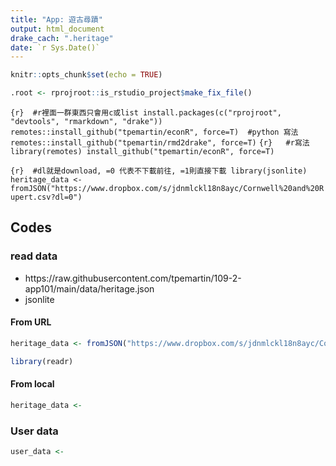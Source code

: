 ```yaml
---
title: "App: 遊古尋蹟"
output: html_document
drake_cach: ".heritage"
date: `r Sys.Date()`
---
```


```r
knitr::opts_chunk$set(echo = TRUE)
```

```r
.root <- rprojroot::is_rstudio_project$make_fix_file()
```

```{r}  #r裡面一群東西只會用c或list
install.packages(c("rprojroot", "devtools", "rmarkdown", "drake"))
remotes::install_github("tpemartin/econR", force=T)  #python 寫法
remotes::install_github("tpemartin/rmd2drake", force=T)
```
```{r}   #r寫法
library(remotes)
install_github("tpemartin/econR", force=T)
```

```{r}  #dl就是download, =0 代表不下載前往, =1則直接下載
library(jsonlite)
heritage_data <- fromJSON("https://www.dropbox.com/s/jdnmlckl18n8ayc/Cornwell%20and%20Rupert.csv?dl=0")
```


## Codes

### read data

  * https://raw.githubusercontent.com/tpemartin/109-2-app101/main/data/heritage.json
  * jsonlite

#### From URL

```r
heritage_data <- fromJSON("https://www.dropbox.com/s/jdnmlckl18n8ayc/Cornwell%20and%20Rupert.csv?dl=0")

library(readr)

```

#### From local

```r
heritage_data <- 
```

### User data

```r
user_data <- 
```

